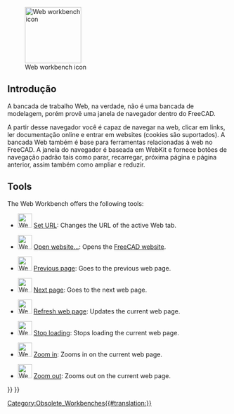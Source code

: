 <languages/>

<div class="mw-translate-fuzzy">
{{Docnav
|[[TechDraw_Workbench/pt-br|Bancada de trabalho TechDraw]]
|[[External_workbenches/pt-br|Bancada de trabalho External]]
|
|IconL=Workbench_TechDraw.svg
|IconR=
}}
</div>

{{VeryImportantMessage|The '''Web Workbench''' is no longer included after version 0.21.}}

[[Image:Workbench_Web.svg|thumb|128px|Web workbench icon]]

<span id="Introduction"></span>
==Introdução==

A bancada de trabalho Web, na verdade, não é uma bancada de
modelagem, porém provê uma janela de navegador dentro do FreeCAD.

<div class="mw-translate-fuzzy">
A partir desse navegador você é capaz de navegar na web, clicar
em links, ler documentação online e entrar em websites (cookies são
suportados). A bancada Web também é base para ferramentas
relacionadas à web no FreeCAD. A janela do navegador é baseada em
WebKit e fornece botões de navegação padrão tais como parar,
recarregar, próxima página e página anterior, assim também como ampliar e reduzir.
</div>

== Tools == 

The Web Workbench offers the following tools:

* [[File:Web_BrowserSetURL.svg|32px]] [[Web_BrowserSetURL|Set URL]]: Changes the URL of the active Web tab.

* [[File:Web_OpenWebsite.svg|32px]] [[Web_OpenWebsite|Open website...]]: Opens the [https://freecad.org FreeCAD website].

* [[File:Web_BrowserBack.svg|32px]] [[Web_BrowserBack|Previous page]]: Goes to the previous web page.

* [[File:Web_BrowserNext.svg|32px]] [[Web_BrowserNext|Next page]]: Goes to the next web page.

* [[File:Web_BrowserRefresh.svg|32px]] [[Web_BrowserRefresh|Refresh web page]]: Updates the current web page.

* [[File:Web_BrowserStop.svg|32px]] [[Web_BrowserStop|Stop loading]]: Stops loading the current web page.

* [[File:Web_BrowserZoomIn.svg|32px]] [[Web_BrowserZoomIn|Zoom in]]: Zooms in on the current web page.

* [[File:Web_BrowserZoomOut.svg|32px]] [[Web_BrowserZoomOut|Zoom out]]: Zooms out on the current web page.


<div class="mw-translate-fuzzy">
{{Docnav
|[[TechDraw_Workbench/pt-br|Bancada de trabalho TechDraw]]
|[[External_workbenches/pt-br|Bancada de trabalho External]]
|
|IconL=Workbench_TechDraw.svg
|IconR=
}}
</div>

{{Web Tools navi{{#translation:}}}}
{{Userdocnavi{{#translation:}}}}
[[Category:Obsolete_Workbenches{{#translation:}}]]